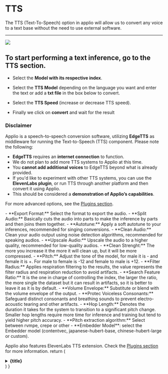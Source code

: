 
# TTS
The TTS (Text-To-Speech) option in applio will allow us to convert any voice to a text base without the need to use external software.

---
![](/TTS.png)
<Steps>
## To start performing a text inference, go to the TTS section.

- Select the **Model with its respective index**.

- Select the **TTS Model** depending on the language you want and enter the text or add a **txt file** in the box below to convert.

- Select the **TTS Speed** (increase or decrease TTS speed).

- Finally we click on **convert** and wait for the result

</Steps>

### Disclaimer
Applio is a speech-to-speech conversion software, utilizing **EdgeTTS** as middleware for running the Text-to-Speech (TTS) component. Please note the following:

- **EdgeTTS** requires an **internet connection** to function.
- We do not plan to add more TTS systems to Applio at this time.
- You **cannot add additional voices** to EdgeTTS beyond what is already provided.
- If you'd like to experiment with other TTS systems, you can use the **ElevenLabs plugin**, or run TTS through another platform and then convert it using Applio.
- This should be considered a **demonstration of Applio’s capabilities**.

For more advanced options, see the [Plugins section](/getting-started/plugins).


<FAQBox title="Advanced Settings">
- **Export Format:** Select the format to export the audio.
- **Split Audio:** Basically cuts the audio into parts to make the inference by parts and then joins them together.
- **Autotune:** Apply a soft autotune to your inferences, recommended for singing conversions.
- **Clean Audio:** Clean your audio output using noise detection algorithms, recommended for speaking audios.
- **Upscale Audio:** Upscale the audio to a higher quality, recommended for low-quality audios.
- **Clean Strenght:** The more you increase it the more it will clean up, but it will be more compressed.
- **Pitch:** Adjust the tone of the model, for male it is - and female it is +. For male to female is -12 and female to male is +12.
- **Filter Radius:** Applies respiration filtering to the results, the value represents the filter radius and respiration reduction to avoid artifacts.
- **Search Feature Ratio:** It is the one in charge of controlling the index, the larger the ratio, the more single the dataset but it can result in artifacts, so it is better to leave it as it is by default.
- **Volume Envelope:** Substitute or blend with the volume envelope of the output.
- **Protec Voiceless Consonants:** Safeguard distinct consonants and breathing sounds to prevent electro-acoustic tearing and other artifacts.
- **Hop Length:** Denotes the duration it takes for the system to transition to a significant pitch change. Smaller hop lengths require more time for inference and training but tend to yield higher pitch accuracy.
- **Pitch extraction algorithm:** Select between rvmpe, crepe or other
- **Embedder Model**: select the Embedder model (contentvec, japanese-hubert-base, chinese-hubert-large or custom).

Applio also features ElevenLabs TTS extension. Check the [Plugins section](/getting-started/plugins) for more information.
</FAQBox>
  return (
    <details
      copen
      className="last-of-type:mb-0 rounded-lg bg-neutral-50 dark:bg-neutral-800 p-2 mt-4"
    >
      <summary>
        <strong className="text-lg">{title}</strong>
      </summary>
      <div className="nx-p-2">{children}</div>
    </details>
  )
}
